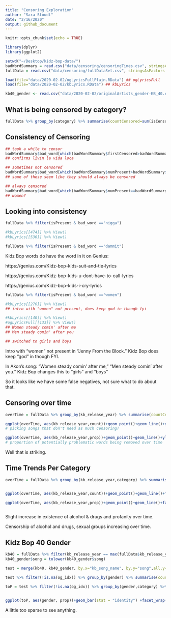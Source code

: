 ```yaml
---
title: "Censoring Exploration"
author: "Sara Stoudt"
date: "2/16/2020"
output: github_document
---
```


```r
knitr::opts_chunk$set(echo = TRUE)
```

```r
library(dplyr)
library(ggplot2)

setwd("~/Desktop/kidz-bop-data/")
badWordSummary = read.csv("data/censoring/censoringTimes.csv", stringsAsFactors = F)
fullData = read.csv("data/censoring/fullDataSet.csv", stringsAsFactors = F)

load(file="data/2020-02-02/ogLyricsFullPlain.RData") ## ogLyricsFull
load(file="data/2020-02-02/kbLyrics.RData") ## kbLyrics

kb40_gender <- read.csv("data/2020-02-02/originalArtists_gender-KB_40.csv", stringsAsFactors = F)
```

## What is being censored by category?

```r
fullData %>% group_by(category) %>% summarise(countCensored=sum(isCensored), count = sum(isPresent)) %>% mutate(prop = countCensored/count)

```

## Consistency of Censoring

```r
## took a while to censor
badWordSummary$bad_word[which(badWordSummary$firstCensored>badWordSummary$firstAppear)]
## confirms livin la vida loca

## sometimes not censored
badWordSummary$bad_word[which(badWordSummary$numPresent>badWordSummary$numCensored)]
## some of these seem like they should always be censored

## always censored
badWordSummary$bad_word[which(badWordSummary$numPresent==badWordSummary$numCensored)]
## women?
```

## Looking into consistency 

```r
fullData %>% filter(isPresent & bad_word =="nigga")

#kbLyrics[[474]] %>% View()
#kbLyrics[[536]] %>% View()

fullData %>% filter(isPresent & bad_word =="dammit")

```

Kidz Bop words do have the word in it on Genius:

https://genius.com/Kidz-bop-kids-suit-and-tie-lyrics

https://genius.com/Kidz-bop-kids-u-dont-have-to-call-lyrics

https://genius.com/Kidz-bop-kids-i-cry-lyrics

```r
fullData %>% filter(isPresent & bad_word =="women")

#kbLyrics[[276]] %>% View()
## intro with "women" not present, does keep god in though fyi

#kbLyrics[[140]] %>% View()
#ogLyricsFull[[133]] %>% View()
## Women steady comin' after me	
## Men steady comin' after you	

## switched to girls and boys
```

Intro with "women" not present in "Jenny From the Block." Kidz Bop does keep "god" in though FYI.

In Akon's song: "Women steady comin' after me," "Men steady comin' after you." Kidz Bop changes this to "girls" and "boys"

So it looks like we have some false negatives, not sure what to do about that.

## Censoring over time

```r
overTime = fullData %>% group_by(kb_release_year) %>% summarise(countCensored=sum(isCensored), count = sum(isPresent)) %>% mutate(prop = countCensored/count)

ggplot(overTime, aes(kb_release_year,count))+geom_point()+geom_line()+ylab("existence of words")
# picking songs that don't need as much censoring?

ggplot(overTime, aes(kb_release_year,prop))+geom_point()+geom_line()+ylab("censored / present")
# proportion of potentially problematic words being removed over time
```

Well that is striking.

## Time Trends Per Category

```r
overTime = fullData %>% group_by(kb_release_year,category) %>% summarise(countCensored=sum(isCensored), count = sum(isPresent)) %>% mutate(prop = countCensored/count)


ggplot(overTime, aes(kb_release_year,count))+geom_point()+geom_line()+facet_wrap(~category)+ylab("existence of words")

ggplot(overTime, aes(kb_release_year,prop))+geom_point()+geom_line()+facet_wrap(~category)+ylab("censored / present")



```

Slight increase in existence of alcohol & drugs and profanity over time. 

Censorship of alcohol and drugs, sexual groups increasing over time. 

## Kidz Bop 40 Gender

```r
kb40 = fullData %>% filter(kb_release_year == max(fullData$kb_release_year)) 
kb40_gender$song = tolower(kb40_gender$song)

test = merge(kb40, kb40_gender, by.x="kb_song_name", by.y="song",all.y=T, all.x=F) 

test %>% filter(!is.na(og_idx)) %>% group_by(gender) %>% summarise(countCensored = sum(isCensored), count = sum(isPresent))

toP = test %>% filter(!is.na(og_idx)) %>% group_by(gender,category) %>% summarise(countCensored = sum(isCensored), count = sum(isPresent)) %>% mutate(prop = countCensored/count)


ggplot(toP, aes(gender, prop))+geom_bar(stat = "identity") +facet_wrap(~category)


```

A little too sparse to see anything.